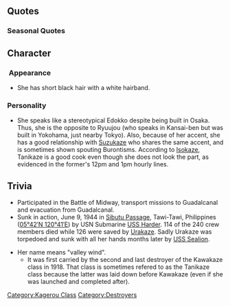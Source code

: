 {{ShipPageHeader}}

==Quotes==
{{ShipQuotes
|Introduction = 提督、谷風だよ。これからお世話になるね！
|Introduction/En = Admiral, I'm Tanikaze! I'll be in your care from now on.

|Introduction/D Kai = ?
|Introduction/D Kai/En = 

|Library = 谷風さんだよ。<br>あのミッドウェー海戦では、飛龍を助ようとしてたら、くそ敵機から雨あられの集中爆撃…。あんときゃ、まいったけど、勝見艦長がすげえんだ、マジで。
|Library/En = Madam Tanikaze here!<br>I was helpin' out Hiryuu during the Battle of Midway, damn enemy planes were dropping bombs on us like rain... Back then, C'mmander Katsumi was amazin' like seriously.
|Library/Note = Tanikaze speaks in Edokko despite being built in Osaka. Thus, she is the opposite to Ryuujou.

|Secretary 1 = お呼びかい、提督？
|Secretary 1/En = Did you call, Admiral?

|Secretary 2 = よっ、提督、頑張ってるね！
|Secretary 2/En = Yoo, Admiral, do your best!

|Secretary 2/D Kai = ?
|Secretary 2/D Kai/En = 

|Secretary 3 = なーにー？ よしよしされたいの？
|Secretary 3/En = What's going on? Do you want "There there, a good boy"?

|Secretary 3/D Kai = ?
|Secretary 3/D Kai/En = 

|Idle = かぁーっ！ なんか、退屈ー。どっかに夜戦にでも行こうよぉー？
|Idle/En = Eeeeeek! I'm bored anyway. Why not go somewhere to have a night battle?

|Idle/D Kai = ?
|Idle/D Kai/En = 

|Secretary Married = 提督、どうした？疲れたのかい？
|Secretary Married/En = Admiral, what's up? Are you tired?

|Secretary Married/D Kai = ?
|Secretary Married/D Kai/En = 

|Wedding = この谷風さんに興味を持ってくれるなんて変わった提督だねぇ。じゃあ、その経緯を最初から教えてもらおうじゃない。へへ、いいじゃないか、夜は長いんだしさ。
|Wedding/En = What a strange admiral you are to be interested in me, Tanikaze! Then, tell me how you get to love me from the beginning. Hehe, it's fine, the night is long, you know.

|Looking At Scores = 提督に報告書が届いてるね！
|Looking At Scores/En = A report is coming to you, Admiral!

|Looking At Scores/D Kai = ?
|Looking At Scores/D Kai/En = 

|Joining A Fleet = 谷風にお任せだよ！出撃！
|Joining A Fleet/En = Just leave it to Tanikaze! Sortie!

|Equipment 1 = よっしゃあ！
|Equipment 1/En = Here we go!

|Equipment 2 = こいつは粋な計らいだね！
|Equipment 2/En = A nice arrangement is it!

|Equipment 2/D Kai = ?
|Equipment 2/D Kai/En = 

|Equipment 3 = おう、景気いいな！
|Equipment 3/En = Wow, how generous you are!

|Supply = かぁー！ これで勝つる！
|Supply/En = Eeeek! Thanks to it, I CON win!
|Supply/Note = 「勝つる」is a slang often used in the internet, correctly「勝てる」(~ can win).

|Docking Minor = ひとっ風呂浴びてくるかなー
|Docking Minor/En = I'm taking a bath.

|Docking Major = お風呂はいいよね…お風呂はさぁ…
|Docking Major/En = I love taking a bath... a bath...

|Docking Complete = 修理完了ーってかぁ…
|Docking Complete/En = The repair is, com~plete!

|Construction = 新造艦が仕上がったみたい！
|Construction/En = A new ship seems to be ready!

|Returning From Sortie = 艦隊が帰投したよ、お疲れぇい！
|Returning From Sortie/En = The fleet has returned! Goood job!

|Starting A Sortie = 駆逐艦、谷風！ 出番だよ！
|Starting A Sortie/En = Destroyer Tanikaze. It's my time!

|Battle Start = 砲雷撃戦、いっときますか！
|Battle Start/En = Shelling and torpedo attack, now let's start!

|Battle Start/D Kai = ?
|Battle Start/D Kai/En = 

|Attack = よいしょー！
|Attack/En = Hooah!

|Night Battle = ちっくしょーめ！
|Night Battle/En = Heeeeeck!

|Night Battle/D Kai = ?
|Night Battle/D Kai/En = 

|Night Attack = がってん！
|Night Attack/En = Roger!

|MVP = こー見えて、この谷風はすばしっこいんだよ？ 爆弾なんて、当たる気がしないね！
|MVP/En = Even though you may not imagine it, I Tanikaze is very alert, right? Bombs can't hit me, I suppose!
|MVP/Note = Tanikaze was the subject of three ferocious air attacks intended for an imaginary Japanese fifth carrier at Midway. The bombers decided to settle for Tanikaze, who was on a mission to recover Hiryuu survivors and was the only enemy in sight. She was too wily and none of the bombs hit.

|Minor Damage 1 = なんてこった！
|Minor Damage 1/En = Oh man!

|Minor Damage 2 = かぁー…
|Minor Damage 2/En = Eeek...

|Minor Damage 2/D Kai = ?
|Minor Damage 2/D Kai/En = 

|Major Damage = 冗談じゃないよ、こんな姿、誰も見たくないんだよぉ…
|Major Damage/En = No kidding! Nobody wants to see a figure like this...

|Sunk = この谷風が回避、できない、とはね…仕方ない、沈んで…やる…かぁー
|Sunk/En = Even I, Tanikaze can't avoid it... It can't be help. I dare... to be sunk, eek...
}}

=== Seasonal Quotes ===
{{Shipquoteseasonal
|NewYear2015 = あっ↑けましてぇ↓、おめっとさーん！ていとくぅ！今年は景気良くなるさっ！う゛ん゛！だいじょうぶぅ～
|NewYear2015_EN = Happy New Year, Admiral! Our condition is only going to get better this year! It'll be fine!
|NewYear2015_Clip = {{Audio|file=Tanikaze_2015newyear.ogg}}
|NewYear2015_Note = Same as [[Seasonal/New_Year_2016|New Year 2016]]

|Fall2015 = 夏が終わっちまったねぇ。なんだか、さみしいねぇ。うん、まぁ、いいか。夏はまた、来年も来るしねぇ、な。
|Fall2015_EN = So summer is finally over. Kinda sad, isn't it? Meh, whatever. There's gonna be another summer next year after all.
|Fall2015_Clip = {{Audio|file=Tanikaze_Autumn_2015.ogg}}
|Fall2015_Note = 

|FallEvent2015 = かぁ～！この谷風の見せ場だねぇ～！よっしゃぁ！
|FallEvent2015_EN = Haah! This is the showlight for Tanikaze! Come at me!
|FallEvent2015_Clip = {{Audio|file=Tanikaze Fall Event 2015.ogg}}
|FallEvent2015_Note = 

|Christmas2015 = おお、クリスマスかい！いいね、クリスマス！えー…えっ、ターキーってやつ、食べてみたいね！
|Christmas2015_Clip = {{Audio|file=Tanikaze_Christmas_2015.ogg}}
|Christmas2015_EN = Ooh, it's Christmas? That's nice isn't it, Christmas! Eh... this "turkey" thing.... I wanna try eating it!
|Christmas2015_Note = 

|EndofYear2015 = かぁー！もう師走かい、早いもんだね。おお、大晦日までに掃除もしとかなきゃなぁ。あ、年越しそばも楽しみだね～、なっ♪
|EndofYear2015_EN = Kaa! It's already December, it came too fast. I've finished with the New Year's Eve cleaning. I'm looking forward to the Toshikoshi Soba, yeah.
|EndofYear2015_Clip = {{Audio|file=Tanikaze_End_of_Year_2015.ogg}}
|EndofYear2015_Note = 

|Setsubun2016 = かぁっ！節分かい！こいつは粋だねぇーっ、誰に投げりゃいいんだい？浜風かぁ？…ア゛ッ！？
|Setsubun2016_EN = Kaa! It's Setsubun! This is nifty. Who should I throw it at? Hamakaze? Ah!?
|Setsubun2016_Clip = {{Audio|file=Tanikaze_Setsubun.ogg}}
|Setsubun2016_Note = From [[Seasonal/Setsubun_2015|Setsubun 2015]]

|Valentine2016 = よぅ提督！これを食べてくれよ！この谷風が作ったチョコレートだぜ！美味いよ！
|Valentine2016_EN = Yo, admiral! Have some of this! This is Tanikaze's personally-made chocolate! It's delicious!
|Valentine2016_Clip = {{Audio|file=Tanikaze_Valentine_2016.ogg}}
|Valentine2016_Note = 

|WhiteDay2016 = おっ、提督何だい。チョコのお返しかい？くぅ、粋だね！ありがたいの。
|WhiteDay2016_EN = Hey, Admiral what's up? Return for the chocolate? Ku, how nifty! I'm grateful.
|WhiteDay2016_Clip = {{Audio|file=Tanikaze White Day 2016.ogg}}
|WhiteDay2016_Note =

|Spring2016 = おっ！春だ！春だねぇ！提督ぅ～、みんなとお花見と洒落込もうよぉ！なぁ？かぁ～、粋だねぇ！
|Spring2016_EN = Ah! It's spring! It's spring, isn't it! Admiral~ Let's dressed up and go flower viewing with everyone! 'Kay!? Kaa~ that's chic of you!
|Spring2016_Clip = {{Audio|file=Tanikaze_Spring_2016.ogg}}
|Spring2016_Note = 

|ThirdAnniversary2016 = ほぉぉー！？何てこったい！三周年だってよー！こいつは、めでたいな！お祝いだよ！あぁぁー	
|ThirdAnniversary2016_EN = Wooh? What'cha say!? It's our third anniversary!? This is... such a fantastic event! Let's celebrate! Aaah!	
|ThirdAnniversary2016_Clip = {{Audio|file=Tanikaze_Third_Anniversary.ogg}}
|ThirdAnniversary2016_Note = 

|RainySeason2016 = この季節は雨が多いね。雨の音もこうしてゆっくり聞いてれば、悪くないね。
|RainySeason2016_EN = It rains often during this season. When you concentrate on carefully listening to the sound of the rain, it's not all that bad
|RainySeason2016_Clip = {{Audio|file=Tanikaze_Rainy_Season_2016.ogg}}
|RainySeason2016_Note = 
}}

==Character==

=== Appearance ===
* She has short black hair with a white hairband.

=== Personality ===
*She speaks like a stereotypical Edokko despite being built in Osaka. Thus, she is the opposite to Ryuujou (who speaks in Kansai-ben but was built in Yokohama, just nearby Tokyo). Also, because of her accent, she has a good relationship with [[Suzukaze]] who shares the same accent, and is sometimes shown spouting Burontisms. According to [[Isokaze]], Tanikaze is a good cook even though she does not look the part, as evidenced in the former's 12pm and 1pm hourly lines.

==Trivia==

*Participated in the Battle of Midway, transport missions to Guadalcanal and evacuation from Guadalcanal.
*Sunk in action, June 9, 1944 in [[wikipedia:Sibutu_Passage|Sibutu Passage]], Tawi-Tawi, Philippines ([http://tools.wmflabs.org/geohack/geohack.php?pagename=Japanese_destroyer_Tanikaze_%281940%29&params=05_42_N_120_41_E_ 05°42′N 120°41′E]) by USN Submarine [https://en.wikipedia.org/wiki/USS_Harder_(SS-257) USS Harder]. 114 of the 240 crew members died while 126 were saved by [[Urakaze]]. Sadly Urakaze was torpedoed and sunk with all her hands months later by [https://en.wikipedia.org/wiki/USS_Sealion_(SS-315) USS Sealion].

*<span style="position: relative; white-space: nowrap;">Her name means "valley wind".</span>
**It was first carried by the second and last destroyer of the Kawakaze class in 1918. That class is sometimes refered to as the Tanikaze class because the latter was laid down before Kawakaze (even if she was launched and completed after).

{{ShipPageFooter}}
[[Category:Kagerou Class]]
[[Category:Destroyers]]